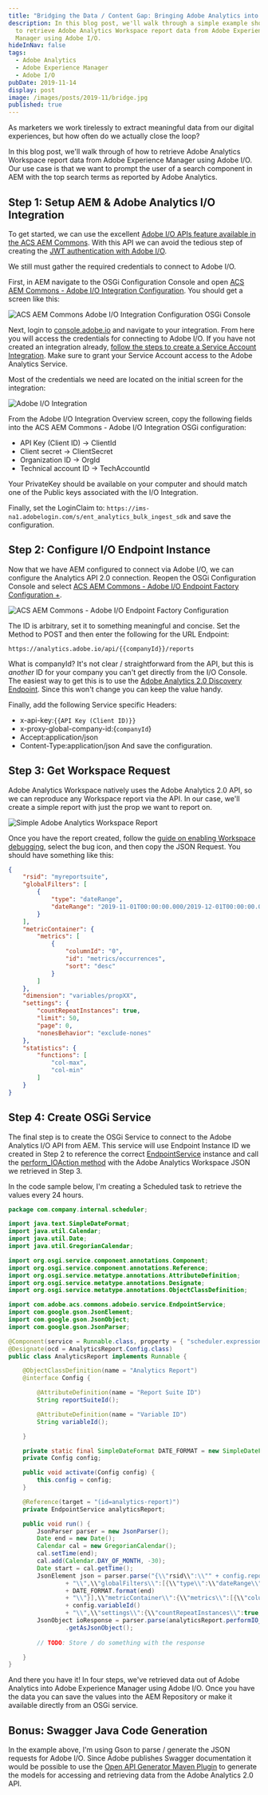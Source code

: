 ```yaml
---
title: "Bridging the Data / Content Gap: Bringing Adobe Analytics into AEM"
description: In this blog post, we'll walk through a simple example showing how
  to retrieve Adobe Analytics Workspace report data from Adobe Experience
  Manager using Adobe I/O.
hideInNav: false
tags:
  - Adobe Analytics
  - Adobe Experience Manager
  - Adobe I/O
pubDate: 2019-11-14
display: post
image: /images/posts/2019-11/bridge.jpg
published: true
---
```


  
As marketers we work tirelessly to extract meaningful data from our digital experiences, but how often do we actually close the loop?

In this blog post, we'll walk through of how to retrieve Adobe Analytics Workspace report data from Adobe Experience Manager using Adobe I/O. Our use case is that we want to prompt the user of a search component in AEM with the top search terms as reported by Adobe Analytics.  
  
## Step 1: Setup AEM & Adobe Analytics I/O Integration

  
To get started, we can use the excellent [Adobe I/O APIs feature available in the ACS AEM Commons](https://adobe-consulting-services.github.io/acs-aem-commons/features/adobe-io-apis/index.html). With this API we can avoid the tedious step of creating the [JWT authentication with Adobe I/O](https://www.adobe.io/authentication/auth-methods.html#!AdobeDocs/adobeio-auth/master/JWT/JWT.md).

We still must gather the required credentials to connect to Adobe I/O.

First, in AEM navigate to the OSGi Configuration Console and open [ACS AEM Commons - Adobe I/O Integration Configuration](http://localhost:4502/system/console/configMgr/com.adobe.acs.commons.adobeio.service.impl.IntegrationServiceImpl). You should get a screen like this:

  

![ACS AEM Commons Adobe I/O Integration Configuration OSGi Console](/images/posts/2019-11/acs-adobe-io-configuration.png)

  

Next, login to [console.adobe.io](https://console.adobe.io/integrations) and navigate to your integration. From here you will access the credentials for connecting to Adobe I/O. If you have not created an integration already, [follow the steps to create a Service Account Integration](https://www.adobe.io/authentication/auth-methods.html#!AdobeDocs/adobeio-auth/master/AuthenticationOverview/ServiceAccountIntegration.md). Make sure to grant your Service Account access to the Adobe Analytics Service.

Most of the credentials we need are located on the initial screen for the integration:

  

![Adobe I/O Integration](/images/posts/2019-11/adobe-io-integration.png)

  
From the Adobe I/O Integration Overview screen, copy the following fields into the ACS AEM Commons - Adobe I/O Integration OSGi configuration:

* API Key (Client ID) -> ClientId
* Client secret -> ClientSecret
* Organization ID -> OrgId
* Technical account ID -> TechAccountId

Your PrivateKey should be available on your computer and should match one of the Public keys associated with the I/O Integration.

Finally, set the LoginClaim to: `https://ims-na1.adobelogin.com/s/ent_analytics_bulk_ingest_sdk` and save the configuration.

  
## Step 2: Configure I/O Endpoint Instance

  
Now that we have AEM configured to connect via Adobe I/O, we can configure the Analytics API 2.0 connection. Reopen the OSGi Configuration Console and select [ACS AEM Commons - Adobe I/O Endpoint Factory Configuration +](http://localhost:4502/system/console/configMgr/com.adobe.acs.commons.adobeio.service.impl.EndpointServiceImpl).

  

![ACS AEM Commons - Adobe I/O Endpoint Factory Configuration](/images/posts/2019-11/acs-endpoint-config.png)

  

The ID is arbitrary, set it to something meaningful and concise. Set the Method to POST and then enter the following for the URL Endpoint:

```
https://analytics.adobe.io/api/{{companyId}}/reports
```

What is companyId? It's not clear / straightforward from the API, but this is _another_ ID for your company you can't get directly from the I/O Console. The easiest way to get this is to use the [Adobe Analytics 2.0 Discovery Endpoint](https://github.com/AdobeDocs/analytics-2.0-apis/blob/master/discovery.md). Since this won't change you can keep the value handy. 

Finally, add the following Service specific Headers:  

* x-api-key:`{{API Key (Client ID)}}`
* x-proxy-global-company-id:{`companyId`}
* Accept:application/json
* Content-Type:application/json
And save the configuration.  
  
## Step 3: Get Workspace Request

  
Adobe Analytics Workspace natively uses the Adobe Analytics 2.0 API, so we can reproduce any Workspace report via the API. In our case, we'll create a simple report with just the prop we want to report on.  

  

![Simple Adobe Analytics Workspace Report](/images/posts/2019-11/workspace-report.png)

  
Once you have the report created, follow the [guide on enabling Workspace debugging,](https://github.com/AdobeDocs/analytics-2.0-apis/blob/master/reporting-tricks.md) select the bug icon, and then copy the JSON Request. You should have something like this:  
  

```json
{
    "rsid": "myreportsuite",
    "globalFilters": [
        {
            "type": "dateRange",
            "dateRange": "2019-11-01T00:00:00.000/2019-12-01T00:00:00.000"
        }
    ],
    "metricContainer": {
        "metrics": [
            {
                "columnId": "0",
                "id": "metrics/occurrences",
                "sort": "desc"
            }
        ]
    },
    "dimension": "variables/propXX",
    "settings": {
        "countRepeatInstances": true,
        "limit": 50,
        "page": 0,
        "nonesBehavior": "exclude-nones"
    },
    "statistics": {
        "functions": [
            "col-max",
            "col-min"
        ]
    }
}
```

  

## Step 4: Create OSGi Service

  
The final step is to create the OSGi Service to connect to the Adobe Analytics I/O API from AEM. This service will use Endpoint Instance ID we created in Step 2 to reference the correct [EndpointService](https://adobe-consulting-services.github.io/acs-aem-commons/apidocs/com/adobe/acs/commons/adobeio/service/EndpointService.html) instance and call the [perform\_IOAction method](https://adobe-consulting-services.github.io/acs-aem-commons/apidocs/com/adobe/acs/commons/adobeio/service/EndpointService.html#performIO%5FAction-com.google.gson.JsonObject-) with the Adobe Analytics Workspace JSON we retrieved in Step 3\. 

In the code sample below, I'm creating a Scheduled task to retrieve the values every 24 hours. 

  

```java
package com.company.internal.scheduler;

import java.text.SimpleDateFormat;
import java.util.Calendar;
import java.util.Date;
import java.util.GregorianCalendar;

import org.osgi.service.component.annotations.Component;
import org.osgi.service.component.annotations.Reference;
import org.osgi.service.metatype.annotations.AttributeDefinition;
import org.osgi.service.metatype.annotations.Designate;
import org.osgi.service.metatype.annotations.ObjectClassDefinition;

import com.adobe.acs.commons.adobeio.service.EndpointService;
import com.google.gson.JsonElement;
import com.google.gson.JsonObject;
import com.google.gson.JsonParser;

@Component(service = Runnable.class, property = { "scheduler.expression=0 1 0 ? * *" })
@Designate(ocd = AnalyticsReport.Config.class)
public class AnalyticsReport implements Runnable {

	@ObjectClassDefinition(name = "Analytics Report")
	@interface Config {

		@AttributeDefinition(name = "Report Suite ID")
		String reportSuiteId();

		@AttributeDefinition(name = "Variable ID")
		String variableId();

	}

	private static final SimpleDateFormat DATE_FORMAT = new SimpleDateFormat("yyyy-MM-dd:00:00.000");
	private Config config;

	public void activate(Config config) {
		this.config = config;
	}

	@Reference(target = "(id=analytics-report)")
	private EndpointService analyticsReport;

	public void run() {
		JsonParser parser = new JsonParser();
		Date end = new Date();
		Calendar cal = new GregorianCalendar();
		cal.setTime(end);
		cal.add(Calendar.DAY_OF_MONTH, -30);
		Date start = cal.getTime();
		JsonElement json = parser.parse("{\\"rsid\\":\\"" + config.reportSuiteId()
				+ "\\",\\"globalFilters\\":[{\\"type\\":\\"dateRange\\",\\"dateRange\\":\\"" + DATE_FORMAT.format(start) + "/"
				+ DATE_FORMAT.format(end)
				+ "\\"}],\\"metricContainer\\":{\\"metrics\\":[{\\"columnId\\":\\"0\\",\\"id\\":\\"metrics/occurrences\\",\\"sort\\":\\"desc\\"}]},\\"dimension\\":\\"variables/"
				+ config.variableId()
				+ "\\",\\"settings\\":{\\"countRepeatInstances\\":true,\\"limit\\":50,\\"page\\":0},\\"statistics\\":{\\"functions\\":[\\"col-max\\",\\"col-min\\"]}}");
		JsonObject ioResponse = parser.parse(analyticsReport.performIO_Action(json.getAsJsonObject()).toString())
				.getAsJsonObject();
		
		// TODO: Store / do something with the response

	}
}
```

  
And there you have it! In four steps, we've retrieved data out of Adobe Analytics into Adobe Experience Manager using Adobe I/O. Once you have the data you can save the values into the AEM Repository or make it available directly from an OSGi service.  
  
## Bonus: Swagger Java Code Generation

  
In the example above, I'm using Gson to parse / generate the JSON requests for Adobe I/O. Since Adobe publishes Swagger documentation it would be possible to use the [Open API Generator Maven Plugin](https://github.com/OpenAPITools/openapi-generator/tree/master/modules/openapi-generator-maven-plugin) to generate the models for accessing and retrieving data from the Adobe Analytics 2.0 API.

  
